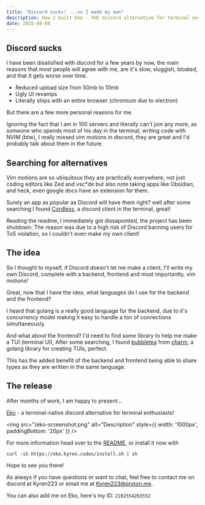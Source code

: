 ```yaml
---
title: "Discord sucks! ...so I made my own"
description: How I built Eko - THE discord alternative for terminal nerds
date: 2025-08-08
---
```


## Discord sucks

I have been disatisfied with discord for a few years by now, the main reasons that most people will
agree with me, are it's slow, sluggish, bloated, and that it gets worse over time.

- Reduced upload size from 50mb to 10mb
- Ugly UI revamps
- Literally ships with an entire browser (chromium due to electron)

But there are a few more personal reasons for me.

Ignoring the fact that I am in 100 servers and literally can't join any more,
as someone who spends most of his day in the terminal, writing code with NVIM (btw),
I really missed vim motions in discord, they are great and I'd probably talk about them in the future.

## Searching for alternatives

Vim motions are so ubiquitous they are practically everywhere, not just coding editors like Zed and
vsc\*de but also note taking apps like Obsidian, and heck, even google docs have an extension for them.

Surely an app as popular as Discord will have them right? well after some searching I found
[Cordless](https://github.com/Bios-Marcel/cordless), a discord client in the terminal, great!

Reading the readme, I immediately got dissapointed, the project has been shutdown.
The reason was due to a high risk of Discord banning users for ToS violation, so I couldn't even make my own client!

## The idea

So I thought to myself, if Discord doesn't let me make a client, I'll write my own Discord, complete
with a backend, frontend and most importantly, vim motions!

Great, now that I have the idea, what languages do I use for the backend and the frontend?

I heard that golang is a really good language for the backend, due to it's concurrency model making
it easy to handle a ton of connections simultaneously.

And what about the frontend? I'd need to find some library to help me make a TUI (terminal UI),
After some searching, I found [bubbletea](https://github.com/charmbracelet/bubbletea) from [charm](https://github.com/charmbracelet),
a golang library for creating TUIs, perfect.

This has the added benefit of the backend and frontend being able to share types as they are
written in the same language.

## The release

After months of work, I am happy to present...

[Eko](https://github.com/kyren223/eko) - a terminal-native discord alternative for terminal enthusiasts!

<img src="/eko-screenshot.png" alt="Description" style={{ width: '1000px', paddingBottom: '20px' }} />

For more information head over to the [README](https://github.com/kyren223/eko), or install it now with
```
curl -sS https://eko.kyren.codes/install.sh | sh
```

Hope to see you there!

As always if you have questions or want to chat, feel free to contact me on discord at Kyren223 or email me at Kyren223@proton.me.

You can also add me on Eko, here's my ID: `2102554263552`
